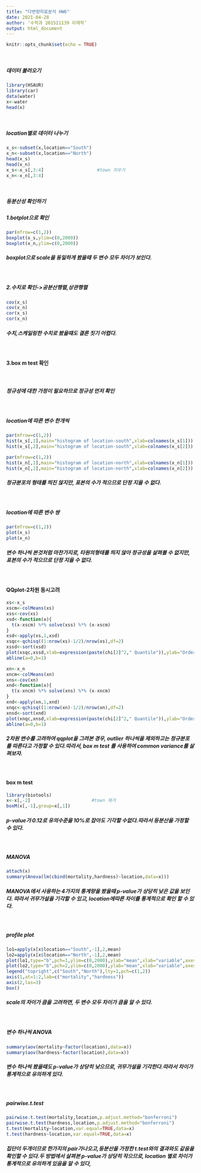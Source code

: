 ---
title: "다변량자료분석 HW6"
date: 2021-04-28
author: ‘수학과 201521139 이재학’
output: html_document
---

```{r setup, include=FALSE}
knitr::opts_chunk$set(echo = TRUE)
```
<br/>

##### **데이터 불러오기**
```{r}
library(HSAUR)
library(car)
data(water)
x<-water
head(x)
```
<br/>

##### **location별로 데이터 나누기**
```{r}
x_s<-subset(x,location=="South")
x_n<-subset(x,location=="North")
head(x_s)
head(x_n)
x_s<-x_s[,3:4]                    #town 지우기
x_n<-x_n[,3:4]
```
<br/>

##### **등분산성 확인하기**
##### **1.botplot으로 확인**
```{r}
par(mfrow=c(1,2))
boxplot(x_s,ylim=c(0,2000))
boxplot(x_n,ylim=c(0,2000))
```

##### **boxplot으로 scale을 동일하게 봤을때 두 변수 모두 차이가 보인다.**

<br/>

##### **2.수치로 확인->공분산행렬,상관행렬** 
```{r}
cov(x_s)
cov(x_n)
cor(x_s)
cor(x_n)
```

##### **수치,스케일링한 수치로 봤을때도 결론 짓기 어렵다.**

<br/>

#### **3.box m test 확인**

<br/>

##### **정규성에 대한 가정이 필요하므로 정규성 먼저 확인**

<br/>

##### **location에 따른 변수 한개씩**
```{r}
par(mfrow=c(1,2))
hist(x_s[,1],main="histogram of location-south",xlab=colnames(x_s[1]))
hist(x_s[,2],main="histogram of location-south",xlab=colnames(x_s[2]))
```
```{r}
par(mfrow=c(1,2))
hist(x_n[,1],main="histogram of location-north",xlab=colnames(x_n[1]))
hist(x_n[,2],main="histogram of location-north",xlab=colnames(x_n[2]))
```

##### **정규분포의 형태를 띄진 않지만, 표본의 수가 적으므로 단정 지을 수 없다.**

<br/>

##### **location에 따른 변수 쌍**

```{r}
par(mfrow=c(1,2))
plot(x_s)
plot(x_n)
```

##### **변수 하나씩 본것처럼 마찬가지로, 타원의형태를 띄지 않아 정규성을 살펴볼 수 없지만, 표본의 수가 적으므로 단정 지을 수 없다.**

<br/>

#### **QQplot-2차원 동시고려**

```{r}
xs<-x_s
xscm<-colMeans(xs)
xss<-cov(xs)
xsd<-function(x){
  t(x-xscm) %*% solve(xss) %*% (x-xscm)
}
xsd<-apply(xs,1,xsd)
xsqc<-qchisq((1:nrow(xs)-1/2)/nrow(xs),df=2)
xssd<-sort(xsd)
plot(xsqc,xssd,xlab=expression(paste(chi[2]^2," Quantile")),ylab="Ordered distances",xlim=range(xsqc)*c(1,1.1))
abline(a=0,b=1)
```

```{r}
xn<-x_n
xncm<-colMeans(xn)
xns<-cov(xn)
xnd<-function(x){
  t(x-xncm) %*% solve(xns) %*% (x-xncm)
}
xnd<-apply(xn,1,xnd)
xnqc<-qchisq((1:nrow(xn)-1/2)/nrow(xn),df=2)
xnsd<-sort(xnd)
plot(xnqc,xnsd,xlab=expression(paste(chi[2]^2," Quantile")),ylab="Ordered distances",xlim=range(xnqc)*c(1,1.1))
abline(a=0,b=1)
```

##### **2차원 변수를 고려하여 qqplot을 그려본 경우, outlier 하나씩을 제외하고는 정규분포를 따른다고 가정할 수 있다.따라서, box m test 를 사용하여 common variance를 살펴보자.**

<br/>

#### **box m test**
```{r}
library(biotools)
x<-x[,-2]                       #town 제거
boxM(x[,-1],group=x[,1])
```

##### **p-value가 0.12로 유의수준을 10%로 잡아도 기각할 수없다.따라서 등분산을 가정할 수 있다.**

<br/>

##### **MANOVA** 
```{r}
attach(x)
summary(Anova(lm(cbind(mortality,hardness)~location,data=x)))
```
##### **MANOVA에서 사용하는 4가지의 통계량을 봤을때 p-value가 상당히 낮은 값을 보인다. 따라서 귀무가설을 기각할 수 있고, location에따른 차이를 통계적으로 확인 할 수 있다.**

<br/>

##### **profile plot**
```{r}
lo1=apply(x[x$location=="South",-1],2,mean)
lo2=apply(x[x$location=="North",-1],2,mean)
plot(lo1,type="b",pch=1,ylim=c(0,2000),ylab="mean",xlab="variable",axes=F);par(new=T)   #덮어서 그래프 그리기
plot(lo2,type="b",pch=2,ylim=c(0,2000),ylab="mean",xlab="variable",axes=F);par(new=T)
legend("topright",c("South","North"),lty=1,pch=c(1,2))
axis(1,at=1:2,lab=c("mortality","hardness"))
axis(2,las=3)
box()
```

##### **scale의 차이가 큼을 고려하면, 두 변수 모두 차이가 큼을 알 수 있다.**

<br/>

##### **변수 하나씩 ANOVA**
```{r}
summary(aov(mortality~factor(location),data=x))
summary(aov(hardness~factor(location),data=x))
```

##### **변수 하나씩 봤을때도 p-value가 상당히 낮으므로, 귀무가설을 기각한다.따라서 차이가 통계적으로 유의하게 있다.**

<br/>

##### **pairwise.t.test**
```{r}
pairwise.t.test(mortality,location,p.adjust.method="bonferroni")
pairwise.t.test(hardness,location,p.adjust.method="bonferroni")
t.test(mortality~location,var.equal=TRUE,data=x)
t.test(hardness~location,var.equal=TRUE,data=x)
```
##### **집단이 두개이므로 한가지의 pair가나오고,등분산을 가정한 t.test와의 결과와도 같음을 확인할 수 있다.두 방법에서 살펴본 p-value가 상당히 작으므로, location 별로 차이가 통계적으로 유의하게 있음을 알 수 있다,**